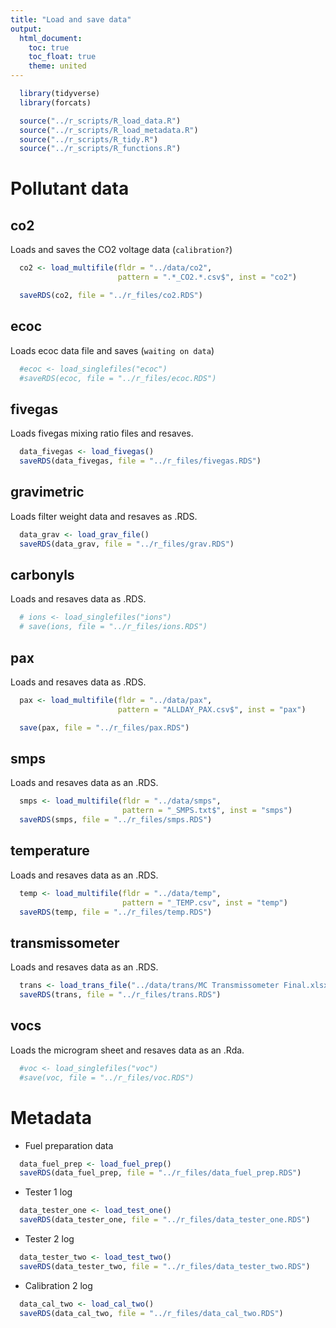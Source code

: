```yaml
---
title: "Load and save data"
output:
  html_document:
    toc: true
    toc_float: true
    theme: united
---
```


```r
  library(tidyverse)
  library(forcats)
```

```r
  source("../r_scripts/R_load_data.R")
  source("../r_scripts/R_load_metadata.R")
  source("../r_scripts/R_tidy.R")
  source("../r_scripts/R_functions.R")
```

# Pollutant data

## co2

Loads and saves the CO2 voltage data (`calibration?`)

```r
  co2 <- load_multifile(fldr = "../data/co2",
                        pattern = ".*_CO2.*.csv$", inst = "co2")

  saveRDS(co2, file = "../r_files/co2.RDS")
```

## ecoc

Loads ecoc data file and saves (`waiting on data`)

```r
  #ecoc <- load_singlefiles("ecoc")
  #saveRDS(ecoc, file = "../r_files/ecoc.RDS")
```  

## fivegas

Loads fivegas mixing ratio files and resaves.

```r
  data_fivegas <- load_fivegas()
  saveRDS(data_fivegas, file = "../r_files/fivegas.RDS")
```

## gravimetric

Loads filter weight data and resaves as .RDS.

```r
  data_grav <- load_grav_file() 
  saveRDS(data_grav, file = "../r_files/grav.RDS")
```

## carbonyls

Loads and resaves data as .RDS.

```r
  # ions <- load_singlefiles("ions")
  # save(ions, file = "../r_files/ions.RDS")
```

## pax

Loads and resaves data as .RDS.

```r
  
  pax <- load_multifile(fldr = "../data/pax",
                        pattern = "ALLDAY_PAX.csv$", inst = "pax")

  save(pax, file = "../r_files/pax.RDS")
```

## smps

Loads and resaves data as an .RDS.

```r
  smps <- load_multifile(fldr = "../data/smps",
                         pattern = "_SMPS.txt$", inst = "smps")
  saveRDS(smps, file = "../r_files/smps.RDS")
```

## temperature

Loads and resaves data as an .RDS.

```r
  temp <- load_multifile(fldr = "../data/temp",
                         pattern = "_TEMP.csv", inst = "temp")
  saveRDS(temp, file = "../r_files/temp.RDS")
```

## transmissometer

Loads and resaves data as an .RDS.

```r
  trans <- load_trans_file("../data/trans/MC Transmissometer Final.xlsx")
  saveRDS(trans, file = "../r_files/trans.RDS")
```
 
## vocs

Loads the microgram sheet  and resaves data as an .Rda.
 
```r
  #voc <- load_singlefiles("voc")
  #save(voc, file = "../r_files/voc.RDS")
```

# Metadata

* Fuel preparation data

```r
  data_fuel_prep <- load_fuel_prep()
  saveRDS(data_fuel_prep, file = "../r_files/data_fuel_prep.RDS")
```

* Tester 1 log

```r
  data_tester_one <- load_test_one()
  saveRDS(data_tester_one, file = "../r_files/data_tester_one.RDS")
```

* Tester 2 log

```r
  data_tester_two <- load_test_two()
  saveRDS(data_tester_two, file = "../r_files/data_tester_two.RDS")
```

* Calibration 2 log

```r
  data_cal_two <- load_cal_two()
  saveRDS(data_cal_two, file = "../r_files/data_cal_two.RDS")
```
